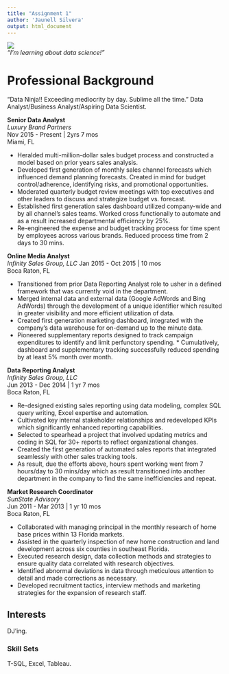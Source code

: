```yaml
---
title: "Assignment 1"
author: 'Jaunell Silvera'
output: html_document
---
```



![](https://static1.squarespace.com/static/53a0ded4e4b0514810c15d4b/t/53a0ea40e4b0c608f456a389/1403054705778/rainbow-cat.jpg?format=500w)  
_"I'm learning about data science!"_  


# **Professional Background**  
"Data Ninja!! Exceeding mediocrity by day. Sublime all the time." Data Analyst/Business Analyst/Aspiring Data Scientist.  

__Senior Data Analyst__  
_Luxury Brand Partners_  
Nov 2015 - Present | 2yrs 7 mos  
Miami, FL  

* Heralded multi-million-dollar sales budget process and constructed a model based on prior years sales analysis.   
* Developed first generation of monthly sales channel forecasts which influenced demand planning forecasts. 
  Created in mind for budget control/adherence, identifying risks, and promotional opportunities.  
* Moderated quarterly budget review meetings with top executives and other leaders to discuss and strategize budget 
  vs. forecast.  
* Established first generation sales dashboard utilized company-wide and by all channel’s sales teams. Worked cross 
  functionally to automate and as a result increased departmental efficiency by 25%.  
* Re-engineered the expense and budget tracking process for time spent by employees across various brands. Reduced 
  process time from 2 days to 30 mins.  


__Online Media Analyst__  
_Infinity Sales Group, LLC_
Jan 2015 - Oct 2015 | 10 mos  
Boca Raton, FL  

*	Transitioned from prior Data Reporting Analyst role to usher in a defined framework that was currently void in the 
  department.  
*	Merged internal data and external data (Google AdWords and Bing AdWords) through the development of a unique 
  identifier which resulted in greater visibility and more efficient utilization of data.  
*	Created first generation marketing dashboard, integrated with the company’s data warehouse for on-demand up to the 
  minute data.  
*	Pioneered supplementary reports designed to track campaign expenditures to identify and limit perfunctory spending. *	Cumulatively, dashboard and supplementary tracking successfully reduced spending by at least 5% month over month.  


__Data Reporting Analyst__  
_Infinity Sales Group, LLC_  
Jun 2013 - Dec 2014 | 1 yr 7 mos  
Boca Raton, FL  

*	Re-designed existing sales reporting using data modeling, complex SQL query writing, Excel expertise and automation.  
* Cultivated key internal stakeholder relationships and redeveloped KPIs which significantly enhanced reporting 
  capabilities.  
*	Selected to spearhead a project that involved updating metrics and coding in SQL for 30+ reports to reflect 
  organizational changes.  
*	Created the first generation of automated sales reports that integrated seamlessly with other sales tracking tools.  
*	As result, due the efforts above, hours spent working went from 7 hours/day to 30 mins/day which as result 
  transitioned into another department in the company to find the same inefficiencies and repeat.  


__Market Research Coordinator__  
_SunState Advisory_  
Jun 2011 - Mar 2013 | 1 yr 10 mos  
Boca Raton, FL  

*	Collaborated with managing principal in the monthly research of home base prices within 13 Florida markets.  
*	Assisted in the quarterly inspection of new home construction and land development across six counties in southeast Florida.  
*	Executed research design, data collection methods and strategies to ensure quality data correlated with research objectives.  
*	Identified abnormal deviations in data through meticulous attention to detail and made corrections as necessary.  
*	Developed recruitment tactics, interview methods and marketing strategies for the expansion of research staff.  


## **Interests**  
DJ'ing.

### **Skill Sets**
T-SQL, Excel, Tableau.